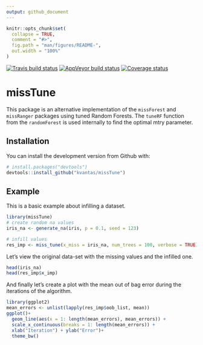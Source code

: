 ```yaml
---
output: github_document
---
```


<!-- README.md is generated from README.Rmd. Please edit that file -->

```r
knitr::opts_chunk$set(
  collapse = TRUE,
  comment = "#>",
  fig.path = "man/figures/README-",
  out.width = "100%"
)
```

[![Travis build status](https://travis-ci.org/kvantas/missTune.svg?branch=master)](https://travis-ci.org/kvantas/missTune)
[![AppVeyor build status](https://ci.appveyor.com/api/projects/status/github/kvantas/missTune?branch=master&svg=true)](https://ci.appveyor.com/project/kvantas/missTune)
[![Coverage status](https://codecov.io/gh/kvantas/missTune/branch/master/graph/badge.svg)](https://codecov.io/github/kvantas/missTune?branch=master)

# missTune

This package is an alternative implementation of the `missForest` and `missRanger` packages using tuned Random Forests. The `tuneRF` function from the `randomForest` is used internally to find the optimal mtry parameter.

## Installation

You can install the development version from Github with:

``` r
# install.packages("devtools")
devtools::install_github("kvantas/missTune")

```

## Example

This is a basic example about infilling a dataset.

```r
library(missTune)
# create random na values
iris_na <- generate_na(iris, p = 0.1, seed = 123)

# infill values
res_imp <- miss_tune(x_miss = iris_na, num_trees = 100, verbose = TRUE)


```

Let's view the original data-set with the missing values and the infilled one.

```r
head(iris_na)
head(res_imp$x_imp)
```

And finally let's create a plot with the mean out of bag error during the iterations of the algorithm.

```r
library(ggplot2)
mean_errors <- unlist(lapply(res_imp$oob_list, mean))
ggplot()+
  geom_line(aes(x = 1: length(mean_errors), mean_errors)) +
  scale_x_continuous(breaks = 1: length(mean_errors)) + 
  xlab("Iteration") + ylab("Error")+
  theme_bw()
```

